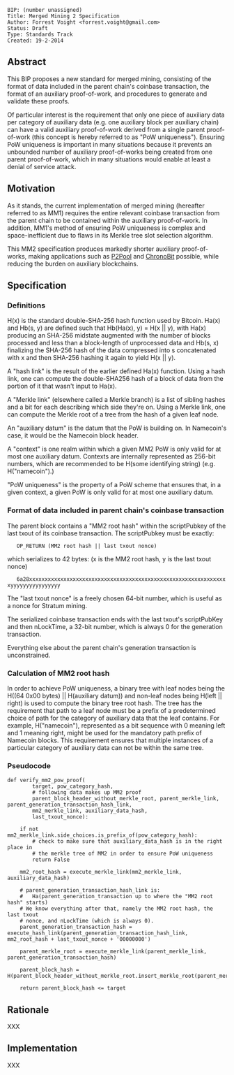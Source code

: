 <pre>
BIP: (number unassigned)
Title: Merged Mining 2 Specification
Author: Forrest Voight <forrest.voight@gmail.com>
Status: Draft
Type: Standards Track
Created: 19-2-2014
</pre>

==Abstract==

This BIP proposes a new standard for merged mining, consisting of the format
of data included in the parent chain's coinbase transaction, the format of an
auxiliary proof-of-work, and procedures to generate and validate these proofs.

Of particular interest is the requirement that only one piece of auxiliary
data per category of auxiliary data (e.g. one auxiliary block per auxiliary
chain) can have a valid auxiliary proof-of-work derived from a single parent
proof-of-work (this concept is hereby referred to as "PoW uniqueness").
Ensuring PoW uniqueness is important in many situations because it prevents an
unbounded number of auxiliary proof-of-works being created from one parent
proof-of-work, which in many situations would enable at least a denial of
service attack.

==Motivation==

As it stands, the current implementation of merged mining (hereafter referred to
as MM1) requires the entire relevant coinbase transaction from the parent
chain to be contained within the auxiliary proof-of-work.
In addition, MM1's method of ensuring PoW uniqueness is complex and
space-inefficient due to flaws in its Merkle tree slot selection algorithm.

This MM2 specification produces markedly shorter auxiliary proof-of-works,
making applications such as [https://github.com/forrestv/p2pool P2Pool] and
[https://github.com/goblin/chronobit ChronoBit] possible, while reducing the
burden on auxiliary blockchains.

==Specification==

===Definitions===

H(x) is the standard double-SHA-256 hash function used by Bitcoin.
Ha(x) and Hb(s, y) are defined such that Hb(Ha(x), y) = H(x || y), with Ha(x)
producing an SHA-256 midstate augmented with the number of blocks processed
and less than a block-length of unprocessed data and Hb(s, x) finalizing the
SHA-256 hash of the data compressed into s concatenated with x and then
SHA-256 hashing it again to yield H(x || y).

A "hash link" is the result of the earlier defined Ha(x) function. Using a hash link, one can compute the double-SHA256 hash of a block of data from the portion of it that wasn't input to Ha(x).

A "Merkle link" (elsewhere called a Merkle branch) is a list of sibling hashes and a bit for each describing which side they're on. Using a Merkle link, one can compute the Merkle root of a tree from the hash of a given leaf node.

An "auxiliary datum" is the datum that the PoW is building on. In Namecoin's case, it would be the Namecoin block header.

A "context" is one realm within which a given MM2 PoW is only valid for at most one auxiliary datum. Contexts are internally represented as 256-bit numbers, which are recommended to be H(some identifying string) (e.g. H("namecoin").)

"PoW uniqueness" is the property of a PoW scheme that ensures that, in a given context, a given PoW is only valid for at most one auxiliary datum.

===Format of data included in parent chain's coinbase transaction===

The parent block contains a "MM2 root hash" within the scriptPubkey of the
last txout of its coinbase transaction.
The scriptPubkey must be exactly:

    OP_RETURN (MM2 root hash || last txout nonce)

which serializes to 42 bytes:
(x is the MM2 root hash, y is the last txout nonce)

    6a28xxxxxxxxxxxxxxxxxxxxxxxxxxxxxxxxxxxxxxxxxxxxxxxxxxxxxxxxxxxxxxxxyyyyyyyyyyyyyyyy

The "last txout nonce" is a freely chosen 64-bit number, which is useful as a
nonce for Stratum mining.

The serialized coinbase transaction ends with the last txout's scriptPubKey
and then nLockTime, a 32-bit number, which is always 0 for the generation
transaction.

Everything else about the parent chain's generation transaction is unconstrained.

===Calculation of MM2 root hash===

In order to achieve PoW uniqueness, a binary tree with leaf nodes being
the H((64 0x00 bytes) || H(auxiliary datum)) and non-leaf nodes being
H(left || right) is used to compute the binary tree root hash.
The tree has the requirement that path to a leaf node must be a prefix of a
predetermined choice of path for the category of auxiliary data that the leaf
contains.
For example, H("namecoin"), represented as a bit sequence with 0 meaning left
and 1 meaning right, might be used for the mandatory path prefix of Namecoin
blocks.
This requirement ensures that multiple instances of a particular category of
auxiliary data can not be within the same tree.

===Pseudocode===

<pre>
def verify_mm2_pow_proof(
        target, pow_category_hash,
        # following data makes up MM2 proof
        parent_block_header_without_merkle_root, parent_merkle_link, parent_generation_transaction_hash_link,
        mm2_merkle_link, auxiliary_data_hash,
        last_txout_nonce):
    
    if not mm2_merkle_link.side_choices.is_prefix_of(pow_category_hash):
        # check to make sure that auxiliary_data_hash is in the right place in
        # the merkle tree of MM2 in order to ensure PoW uniqueness
        return False
    
    mm2_root_hash = execute_merkle_link(mm2_merkle_link, auxiliary_data_hash)
    
    # parent_generation_transaction_hash_link is:
    #   Ha(parent_generation_transaction up to where the "MM2 root hash" starts)
    # We know everything after that, namely the MM2 root hash, the last txout
    # nonce, and nLockTime (which is always 0).
    parent_generation_transaction_hash = execute_hash_link(parent_generation_transaction_hash_link, mm2_root_hash + last_txout_nonce + '00000000')
    
    parent_merkle_root = execute_merkle_link(parent_merkle_link, parent_generation_transaction_hash)
    
    parent_block_hash = H(parent_block_header_without_merkle_root.insert_merkle_root(parent_merkle_root))
    
    return parent_block_hash <= target
</pre>

==Rationale==

XXX

==Implementation==

XXX
